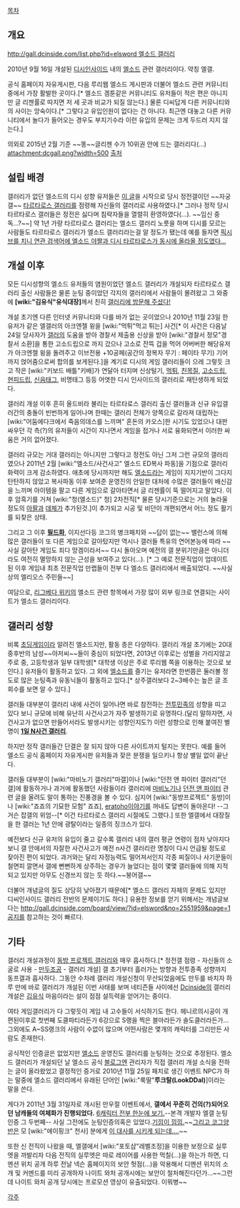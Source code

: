 [[목차]]

== 개요 == 
[[http://gall.dcinside.com/list.php?id=elsword 엘소드 갤러리]]

2010년 9월 16일 개설된 [[디시인사이드]] 내의 [[엘소드]] 관련 갤러리이다. 약칭 엘갤.

공식 홈페이지 자유게시판, 다음 루리웹 엘소드 게시판과 더불어 엘소드 관련 커뮤니티 중에서 가장 활발한 곳이다.[* 엘소드 겜툰같은 커뮤니티도 유저들이 적은 편은 아니지만 글 리젠률로 따지면 저 세 곳과 비교가 되질 않는다.] 물론 디씨답게 다른 커뮤니티와의 사이는 앙숙이다.[* 그렇다고 유입인원이 없다는 건 아니다. 최근엔 대놓고 다른 커뮤니티에서 놀다가 들어오는 경우도 부지기수라 이런 유입의 문제는 크게 두드러 지지 않는다.]

의외로 2015년 2월 기준 ~~똥~~글리젠 수가 10위권 안에 드는 갤러리다(...)
attachment:dcgall.png?width=500 
[http://www.dcnews.in/news/view.html?section=157&category=158&item=&no=627090 출처]

== 설립 배경 ==
갤러리가 없던 엘소드의 디시 성향 유저들은 [http://gall.dcinside.com/board/view/?id=tartaros&no=3226 이 글]을 시작으로 당시 정전갤이던 ~~자궁갤~~ [[타르타로스 갤러리]]를 점령해 자신들의 갤러리로 사용하였다.[* 그러나 정작 당시 타르타로스 갤러들은 정전은 싫다며 침략자들을 열렬히 환영하였다(...). ~~임신 중독...?~~] 약 1년 가량 타르타로스 갤러리는 엘소드 갤러리 노릇을 하며 디시를 모르는 사람들도 타르타로스 갤러리가 엘소드 갤러리라는걸 알 정도가 됐는데 예를 들자면 [http://gall.dcinside.com/list.php?id=tartaros&no=17415 픽시브를 치니 연관 검색어에 엘소드 야짤과 디시 타르타로스가 동시에 올라올 정도였다...]

== 개설 이후 == 
모든 디시성향의 엘소드 유저들의 염원이었던 엘소드 갤러리가 개설되자 타르타로스 갤러리 출신 사람들은 물론 눈팅 중이었던 각지의 갤러리에서 사람들이 몰려왔고 그 와중에 '''[wiki:"김유식"유식대장]'''께서 친히 [http://gall.dcinside.com/elsword/433 갤러리에 방문해 주셨다!]

개설 초기엔 다른 인터넷 커뮤니티와 다를 바가 없는 곳이었으나 2010년 11월 23일 한 유저가 같은 엘갤러의 아크엔젤 윙을 [wiki:"먹튀"먹고 튀는] 사건[* 이 사건은 다음날 24일 당사자가 [[갤러]]의 도움을 받아 경찰서 제출용 신상을 받아 [wiki:"경찰서 정모"경찰서 소환]을 통한 고소드립으로 까지 갔으나 고소로 잔뜩 겁을 먹어 어버버한 해당유저가 아크엔젤 윙을 돌려주고 이브전용 +10공페(공간의 정복자 무기 : 페이타 무기) 기어까지 얹어줌으로써 합의를 보게된다.]을 계기로 디시의 게임 갤러리들이 으레 그렇듯 크고 작은 [wiki:"키보드 배틀"키배]가 연달아 터지며 신상털기, [[먹튀]], [[친목질]], [[고소드립]], [[현피]]드립, [[신음태그]], 비명태그 등등 어엿한 디시 인사이드의 갤러리로 재탄생하게 되었다.

갤러리 개설 이후 흔히 올드비라 불리는 타르타로스 갤러리 출신 갤러들과 신규 유입갤러간의 충돌이 빈번하게 일어나며 한때는 갤러리 전체가 양쪽으로 갈라져 대립하는 [wiki:"어둠에다크에서 죽음의데스를 느끼며" 혼돈의 카오스]한 시기도 있었으나 대판 싸우던 각 측(?)의 유저들이 시간이 지나면서 게임을 접거나 서로 융화되면서 이러한 싸움은 거의 없어졌다.

갤러리 규모는 거대 갤러리는 아니지만 그렇다고 정전도 아닌 그저 그런 규모의 갤러리였으나 2011년 2월 [wiki:"엘소드/사건사고" 엘소드 ED복사 파동]을 기점으로 갤러리 화력이 크게 감소하였다. 애초에 당시까지만 해도 [[엘소드]]라는 게임이 지지기반이 그다지 탄탄하지 않았고 복사파동 이후 보여준 운영진의 안일한 대처에 수많은 갤러들이 배신감을 느끼며 아이템을 팔고 다른 게임으로 갈아타면서 글 리젠률이 뚝 떨어지고 말았다. 이후 암흑기를 거쳐 [wiki:"청(엘소드)" 청] 2차전직[* 물론 당시기준으로는 거의 놀라울 정도의 [[아이언 팔라딘|아팔]]과 [[청(엘소드)/데들리 체이서|데체]]가 추가된것.]이 추가되고 시공 및 비던이 개편되면서 어느 정도 활기를 되찾은 상태.

그리고 그 이후 '''[[엘소드/필드화|필드화]]''', 이지선다등 코그의 병크패치와 ~~답이 없는~~ 밸런스에 의해 많은 갤러들이 또 다른 게임으로 갈아탔지만 역시나 갤러들 특유의 연어본능에 따라 ~~사실 갈아탄 게임도 죄다 망겜이라서~~ 다시 돌아오며 예전의 갤 분위기만큼은 아니더라도 여전히 멸망하지 않는 근성을 보여주고 있다(...).  [* 그 예로 전문직업이 업데이트 된 이후 게임내 최초 전문직업 만랩들이 전부 다 엘소드 갤러리에서 배출되었다. ~~사실상의 엘리오스 주민들~~]

여담으로, [[리그베다 위키]]의 엘소드 관련 항목에서 가장 많이 외부 링크로 연결되는 사이트가 엘소드 갤러리이다.

== 갤러리 성향 == 
비록 [[초딩]]게임이라 알려진 엘소드지만, 활동 층은 다양하다. 갤러리 개설 초기에는 20대 중후반의 남성~~아저씨~~들이 중심이 되었다면, 2013년 이후로는 성별을 가리지않고 주로 중, 고등학생과 일부 대학생[* 대학생 이상은 주로 루리웹 쪽을 이용하는 것으로 보인다.] 유저들이 활동하고 있다. 그 외에 [[엘소드]]를 즐기는 유저라면 한번쯤은 둘러볼 정도로 많은 눈팅족과 유동닉들이 활동하고 있다.[* 상주갤러보다 2~3배수는 높은 글 조회수를 보면 알 수 있다.]

갤러들 대부분이 갤러리 내에 사건이 일어나면 바로 참전하는 [[전투민족]]의 성향을 띠고 있다 보니 규모에 비해 유난히 사건사고가 자주 발생하기로 유명하다.(달리 말하자면, 사건사고가 없으면 만들어서라도 발생시키는 성향인지도?) 이런 성향으로 인해 붙여진 별명이 '''[http://gall.dcinside.com/elsword/67332 1일 N사건 갤러리]'''.

하지만 정작 갤러들간 단결은 잘 되지 않아 다른 사이트까지 털지는 못한다. 예를 들어 엘소드 공식 홈페이지 자유게시판 유저들과 잦은 분쟁을 일으키나 항상 별일 없이 끝난다.

갤러들 대부분이 [wiki:"마비노기 갤러리"마갤]이나 [wiki:"던전 앤 파이터 갤러리"던갤]에 활동하거나 과거에 활동했던 사람들이라 갤러리에 [[마비노기]]나 [[던전 앤 파이터]] 관련 글을 올려도 말이 통하는 진풍경을 볼 수 있다. 심지어 [wiki:"동방프로젝트" 동방]이나 [wiki:"죠죠의 기묘한 모험" 죠죠], [[eratoho]]이야기를 꺼내도 답변이 돌아온다! --그거슨 잡갤의 위엄--[* 이건 타르타로스 갤러리 시절에도 그랬다.] 또한 엘갤에서 대장질을 한 갤러는 1년 안에 광탈이라는 일종의 징크스가 있다.
 
예전보다 신규 유저의 유입이 줄고 갈수록 갤러리 내의 갤러 평균 연령이 점차 낮아지다 보니 갤 안에서의 자잘한 사건사고가 예전 n사건 갤러리란 명칭이 다시 언급될 정도로 잦아진 편이 되었다. 과거와는 달리 자정능력도 떨어져서인지 각종 찌질이나 사기꾼들이 철면피 깔면서 갤에 뻔뻔하게 상주하는 경우가 늘었다는 점이 몇몇 갤러들에 의해 지적되고 있지만 아무도 신경쓰지 않는 듯 하다.~~붕어갤~~

더불어 개념글의 질도 상당히 낮아졌기 때문에[* 엘소드 갤러리 자체의 문제도 있지만 디씨인사이드 갤러리 전반의 문제이기도 하다.] 유용한 정보를 얻기 위해서는 개념글보다는 [[http://gall.dcinside.com/board/view/?id=elsword&no=2551959&page=1 공지]]를 참고하는 것이 빠르다.

== 기타 == 
갤러리 개설과정이 [[동방 프로젝트 갤러리]]와 매우 흡사하다.[* 정전갤 점령 - 자신들의 소굴로 사용 - [[만두조공]] - 갤러리 개설] 갤 초기부터 흘러가는 방향과 전투종족 성향까지 동프갤과 흡사하다. 그동안 수차례 갤러리 개설신청이 무산되었음에도 만두를 바치자 하루 만에 바로 갤러리가 개설된 이번 사태를 보며 네티즌들 사이에선 [[Dcinside]]의 갤러리 개설은 [[김유식]] 마음이라는 설이 점점 설득력을 얻어가는 중이다.

여타 게임갤러리가 다 그렇듯이 게임 내 고수들이 서식하기도 한다. 헤니르의시공이 개편된이후로 첫번째 도클파티라든가 6강으로 S랭을 찍은 블마라든가 솔도클러라든가...그외에도 A~SS랭크의 사람이 수없이 많으며 어떤사람은 몇개의 캐릭터를 그리만든 사람도 존재한다.

공식적인 인증글은 없었지만 [[엘소드]] 운영진도 갤러리를 눈팅하는 것으로 추정된다. 엘소드 갤러리가 개설되던 날 엘소드 공식 [[블로그]]엔 관리자가 직접 갤러리 개설 소식을 전하는 글이 올라왔었고 결정적인 증거로 2010년 11월 25일 패치로 생긴 이벤트 NPC가 하는 말중에 엘소드 갤러리에서 유래된 단어인 [wiki:"룩딸"'''루크탈(LookDDal)''']이라는 말을 쓴다.

게다가 2011년 3월 31일자로 개시된 만우절 이벤트에서, '''갤에서 꾸준히 건의(?)되어오던 남캐들의 여체화가 진행되었다.''' [http://gall.dcinside.com/list.php?id=elsword&no=142045&page=1&bbs= 6캐릭터 전부 한눈에 보기.]--본격 개발자 엘갤 눈팅 인증 그 두번째-- 사실 그전에도 눈팅인증의혹은 있었다.[http://gall.dcinside.com/elsword/1845057 기낌이 낌낌.]~~[http://tvpot.daum.net/clip/ClipViewByVid.do?vid=UXHPPIhfW0I$ 그리고 코그양반은] 모 [wiki:"에이핑크" 천사] 분에게 [http://tvpot.daum.net/clip/ClipViewByVid.do?vid=UXHPPIhfW0I$ 이 대사를 시키게 되는데....]~~

또한 신 전직이 나왔을 때, 엘갤에서 [wiki:"포토샵"레벨조정]을 이용한 보정으로 실루엣을 까발리자 다음 전직의 실루엣은 따로 레이어를 사용한 먹칠(...)을 하는가 하면, 디멘션 위치 공개 하루 전날 넥슨 홈페이지의 보안 헛점(...)을 악용해서 디멘션 위치의 소개 및 커멘드를 미리 공개하자 나이트 와처 공개시에는 보안이 철처해진다던가...~~그런데 나이트 와처 공개 당시에는 프로모션 영상이 유출되었다. 이뭐병~~

[[각주]]
